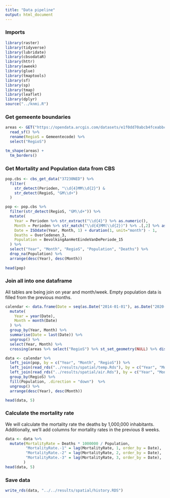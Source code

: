 ```yaml
---
title: "Data pipeline"
output: html_document
---
```


### Imports
```r
library(raster)
library(tidyverse)
library(lubridate)
library(cbsodataR)
library(httr)
library(aweek)
library(glue)
library(tmaptools)
library(sf)
library(sp)
library(tmap)
library(leaflet)
library(dplyr)
source("../knmi.R")
```

### Get gemeente boundaries

```r
areas <- GET("https://opendata.arcgis.com/datasets/e1f0dd70abcb4fceabbc43412e43ad4b_0.geojson") %>% content(as = "text") %>%
  read_sf() %>%
  rename(RegioS = Gemeentecode) %>%
  select("RegioS")

tm_shape(areas) +
  tm_borders()
```


### Get Mortality and Population data from CBS

```r
pop.cbs <- cbs_get_data("37230NED") %>%
  filter(
    str_detect(Perioden, "\\d{4}MM\\d{2}") & 
    str_detect(RegioS, "GM\\d+")
  )

pop <- pop.cbs %>%
  filter(str_detect(RegioS, "GM\\d+")) %>%
  mutate(
    Year = Perioden %>% str_extract("\\d{4}") %>% as.numeric(),
    Month = Perioden %>% str_match("\\d{4}MM(\\d{2})") %>% .[,2] %>% as.numeric(),
    Date = ISOdate(Year, Month, 1) + duration(1, unit="month") - 1,
    Deaths = Overledenen_3,
    Population = BevolkingAanHetEindeVanDePeriode_15
  ) %>%
  select("Year", "Month", "RegioS", "Population", "Deaths") %>%
  drop_na(Population) %>%
  arrange(desc(Year), desc(Month))
  
head(pop)
```

### Join all into one dataframe

All tables are being join on year and month/week. 
Empty population data is filled from the previous months.

```r
calendar <- data.frame(Date = seq(as.Date("2014-01-01"), as.Date("2020-12-31"), by = "day")) %>%
  mutate(
    Year = year(Date),
    Month = month(Date)
  ) %>%
  group_by(Year, Month) %>%
  summarise(Date = last(Date)) %>%
  ungroup() %>%
  select(Year, Month) %>%
  crossing(areas %>% select("RegioS") %>% st_set_geometry(NULL) %>% distinct())

data <- calendar %>%
  left_join(pop, by = c("Year", "Month", "RegioS")) %>%
  left_join(read_rds("../results/spatial/temp.Rds"), by = c("Year", "Month", "RegioS")) %>%
  left_join(read_rds("../results/spatial/air.Rds"), by = c("Year", "Month", "RegioS")) %>%
  group_by(RegioS) %>%
  fill(Population, .direction = "down")  %>%
  ungroup() %>%
  arrange(desc(Year), desc(Month))

head(data, 5)
```

### Calculate the mortality rate

We will calculate the mortality rate the deaths by 1,000,000 inhabitants.
Additionally, we'll add columns for mortality rates in the previous 8 weeks.


```r

data <- data %>%
  mutate(MortalityRate = Deaths * 1000000 / Population,
         "MortalityRate.-1" = lag(MortalityRate, 1, order_by = Date),
         "MortalityRate.-2" = lag(MortalityRate, 2, order_by = Date),
         "MortalityRate.-3" = lag(MortalityRate, 3, order_by = Date),
        )
head(data, 5)
```

### Save data

```r
write_rds(data, "../../results/spatial/history.RDS")
```
